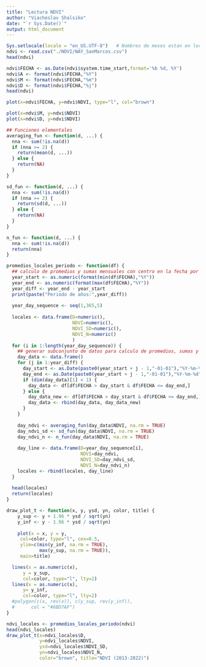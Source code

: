 ---
title: "Lectura NDVI"
author: "Viacheslav Shalsiko"
date: "`r Sys.Date()`"
output: html_document
---

```{r}
Sys.setlocale(locale = "en_US.UTF-8")   # Nombres de meses estan en local de US
ndvi <- read.csv("./NDVI/NAY_SanMarcos.csv")
head(ndvi)

ndvi$FECHA <- as.Date(ndvi$system.time_start,format='%b %d, %Y')
ndvi$A <- format(ndvi$FECHA,"%Y")
ndvi$M <- format(ndvi$FECHA,"%m")
ndvi$D <- format(ndvi$FECHA,"%j")
head(ndvi)
```

```{r}
plot(x=ndvi$FECHA, y=ndvi$NDVI, type="l", col="brown")

plot(x=ndvi$M, y=ndvi$NDVI)
plot(x=ndvi$D, y=ndvi$NDVI)
```

```{r}
## Funciones elementales
averaging_fun <- function(d, ...) {
  nna <- sum(!is.na(d))
  if (nna >= 2) {
    return(mean(d, ...))  
  } else {
    return(NA)
  }
}

sd_fun <- function(d, ...) {
  nna <- sum(!is.na(d))
  if (nna >= 2) {
    return(sd(d, ...))  
  } else {
    return(NA)
  }
}

n_fun <- function(d, ...) {
  nna <- sum(!is.na(d))
  return(nna)
}

promedios_locales_periodo <- function(df) {
  ## calculo de promedios y sumas mensuales con centro en la fecha por un periodo de varios años
  year_start <- as.numeric(format(min(df$FECHA),"%Y"))
  year_end <- as.numeric(format(max(df$FECHA),"%Y"))
  year_diff <- year_end - year_start
  print(paste("Periodo de años:",year_diff))
  
  year_day_sequence <- seq(1,365,5)
  
  locales <- data.frame(D=numeric(),
                        NDVI=numeric(),
                        NDVI_SD=numeric(),
                        NDVI_N=numeric()
                        )
  for (i in 1:length(year_day_sequence)) {
    ## generar subconjunto de datos para calculo de promedios, sumas y otros datos en periodo
    day_data <- data.frame()
    for (j in 1:year_diff) {
      day_start <- as.Date(paste0(year_start + j - 1,"-01-01"),"%Y-%m-%d") + year_day_sequence[i] - 15
      day_end <- as.Date(paste0(year_start + j - 1,"-01-01"),"%Y-%m-%d") + year_day_sequence[i] + 15
      if (dim(day_data)[1] < 1) {
        day_data <- df[df$FECHA > day_start & df$FECHA <= day_end,]  
      } else {
        day_data_new <- df[df$FECHA > day_start & df$FECHA <= day_end,]
        day_data <- rbind(day_data, day_data_new)
      }
    }
    
    day_ndvi <- averaging_fun(day_data$NDVI, na.rm = TRUE)
    day_ndvi_sd <- sd_fun(day_data$NDVI, na.rm = TRUE)
    day_ndvi_n <- n_fun(day_data$NDVI, na.rm = TRUE)
    
    day_line <- data.frame(D=year_day_sequence[i],
                           NDVI=day_ndvi,
                           NDVI_SD=day_ndvi_sd,
                           NDVI_N=day_ndvi_n)
    locales <- rbind(locales, day_line)
  }
  
  head(locales)
  return(locales)
}
```

```{r}
draw_plot_t <- function(x, y, ysd, yn, color, title) {
    y_sup <- y + 1.96 * ysd / sqrt(yn)
    y_inf <- y - 1.96 * ysd / sqrt(yn)
    
    plot(x = x, y = y, 
     col=color, type="l", cex=0.5,
     ylim=c(min(y_inf, na.rm = TRUE),
            max(y_sup, na.rm = TRUE)),
     main=title)

  lines(x = as.numeric(x),
      y = y_sup, 
      col=color, type="l", lty=2)
  lines(x = as.numeric(x),
      y= y_inf, 
      col=color, type="l", lty=2)
  #polygon(c(x, rev(x)), c(y_sup, rev(y_inf)),
  #      col = "#6BD7AF")
}
```

```{r}
ndvi_locales <- promedios_locales_periodo(ndvi)
head(ndvi_locales)
draw_plot_t(x=ndvi_locales$D,
            y=ndvi_locales$NDVI,
            ysd=ndvi_locales$NDVI_SD,
            yn=ndvi_locales$NDVI_N,
            color="brown", title="NDVI (2013-2022)")
```


